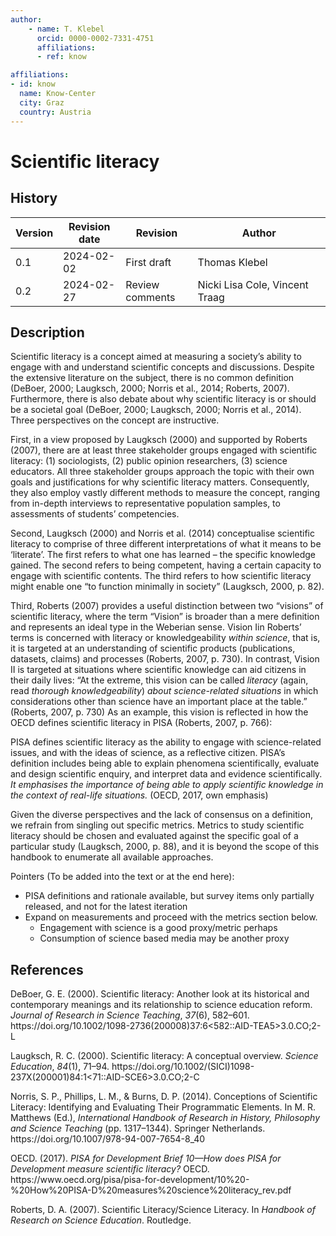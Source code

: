 ```yaml
---
author:
    - name: T. Klebel
      orcid: 0000-0002-7331-4751
      affiliations:
      - ref: know

affiliations:
- id: know
  name: Know-Center
  city: Graz
  country: Austria
---
```


# Scientific literacy {#scientific-literacy .unnumbered}

::: {}

## History

| Version | Revision date | Revision        | Author                         |
|---------|---------------|-----------------|--------------------------------|
| 0.1     | 2024-02-02    | First draft     | Thomas Klebel                  |
| 0.2     | 2024-02-27    | Review comments | Nicki Lisa Cole, Vincent Traag |

:::

## Description

Scientific literacy is a concept aimed at measuring a society's ability to engage with and understand scientific concepts and discussions. Despite the extensive literature on the subject, there is no common definition (DeBoer, 2000; Laugksch, 2000; Norris et al., 2014; Roberts, 2007). Furthermore, there is also debate about why scientific literacy is or should be a societal goal (DeBoer, 2000; Laugksch, 2000; Norris et al., 2014). Three perspectives on the concept are instructive.

First, in a view proposed by Laugksch (2000) and supported by Roberts (2007), there are at least three stakeholder groups engaged with scientific literacy: (1) sociologists, (2) public opinion researchers, (3) science educators. All three stakeholder groups approach the topic with their own goals and justifications for why scientific literacy matters. Consequently, they also employ vastly different methods to measure the concept, ranging from in-depth interviews to representative population samples, to assessments of students’ competencies.

Second, Laugksch (2000) and Norris et al. (2014) conceptualise scientific literacy to comprise of three different interpretations of what it means to be ‘literate’. The first refers to what one has learned – the specific knowledge gained. The second refers to being competent, having a certain capacity to engage with scientific contents. The third refers to how scientific literacy might enable one “to function minimally in society” (Laugksch, 2000, p. 82).

Third, Roberts (2007) provides a useful distinction between two “visions” of scientific literacy, where the term “Vision” is broader than a mere definition and represents an ideal type in the Weberian sense. Vision Iin Roberts’ terms is concerned with literacy or knowledgeability *within science*, that is, it is targeted at an understanding of scientific products (publications, datasets, claims) and processes (Roberts, 2007, p. 730). In contrast, Vision II is targeted at situations where scientific knowledge can aid citizens in their daily lives: “At the extreme, this vision can be called *literacy* (again, read *thorough knowledgeability*) *about science-related situations* in which considerations other than science have an important place at the table.” (Roberts, 2007, p. 730) As an example, this vision is reflected in how the OECD defines scientific literacy in PISA (Roberts, 2007, p. 766):

PISA defines scientific literacy as the ability to engage with science-related issues, and with the ideas of science, as a reflective citizen. PISA’s definition includes being able to explain phenomena scientifically, evaluate and design scientific enquiry, and interpret data and evidence scientifically. *It emphasises the importance of being able to apply scientific knowledge in the context of real-life situations.* (OECD, 2017, own emphasis)

Given the diverse perspectives and the lack of consensus on a definition, we refrain from singling out specific metrics. Metrics to study scientific literacy should be chosen and evaluated against the specific goal of a particular study (Laugksch, 2000, p. 88), and it is beyond the scope of this handbook to enumerate all available approaches.

Pointers (To be added into the text or at the end here):

-   PISA definitions and rationale available, but survey items only partially released, and not for the latest iteration
-   Expand on measurements and proceed with the metrics section below.
    -   Engagement with science is a good proxy/metric perhaps
    -   Consumption of science based media may be another proxy

## References

DeBoer, G. E. (2000). Scientific literacy: Another look at its historical and contemporary meanings and its relationship to science education reform. *Journal of Research in Science Teaching*, *37*(6), 582–601. https://doi.org/10.1002/1098-2736(200008)37:6&lt;582::AID-TEA5&gt;3.0.CO;2-L

Laugksch, R. C. (2000). Scientific literacy: A conceptual overview. *Science Education*, *84*(1), 71–94. https://doi.org/10.1002/(SICI)1098-237X(200001)84:1&lt;71::AID-SCE6&gt;3.0.CO;2-C

Norris, S. P., Phillips, L. M., & Burns, D. P. (2014). Conceptions of Scientific Literacy: Identifying and Evaluating Their Programmatic Elements. In M. R. Matthews (Ed.), *International Handbook of Research in History, Philosophy and Science Teaching* (pp. 1317–1344). Springer Netherlands. https://doi.org/10.1007/978-94-007-7654-8_40

OECD. (2017). *PISA for Development Brief 10—How does PISA for Development measure scientific literacy?* OECD. https://www.oecd.org/pisa/pisa-for-development/10%20-%20How%20PISA-D%20measures%20science%20literacy_rev.pdf

Roberts, D. A. (2007). Scientific Literacy/Science Literacy. In *Handbook of Research on Science Education*. Routledge.
